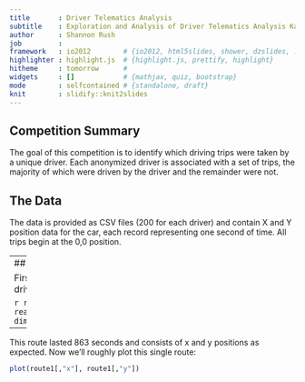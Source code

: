 ```yaml
---
title       : Driver Telematics Analysis
subtitle    : Exploration and Analysis of Driver Telematics Analysis Kaggle competition data
author      : Shannon Rush
job         : 
framework   : io2012        # {io2012, html5slides, shower, dzslides, ...}
highlighter : highlight.js  # {highlight.js, prettify, highlight}
hitheme     : tomorrow      # 
widgets     : []            # {mathjax, quiz, bootstrap}
mode        : selfcontained # {standalone, draft}
knit        : slidify::knit2slides
---
```


## Competition Summary

The goal of this competition is to identify which driving trips were taken by a unique driver.  Each anonymized driver is associated with a set of trips, the majority of which were driven by the driver and the remainder were not.

## The Data

The data is provided as CSV files (200 for each driver) and contain X and Y position data for the car, each record representing one second of time.  All trips begin at the 0,0 position.

---
## Initial Exploration

First we'll look at one route made by one driver.

```r
route1 <- read.csv("data/original/drivers/1/1.csv")
dim(route1)
head(route1)
```

---

This route lasted 863 seconds and consists of x and y positions as expected. Now we'll roughly plot this single route:

```r
plot(route1[,"x"], route1[,"y"])
```




